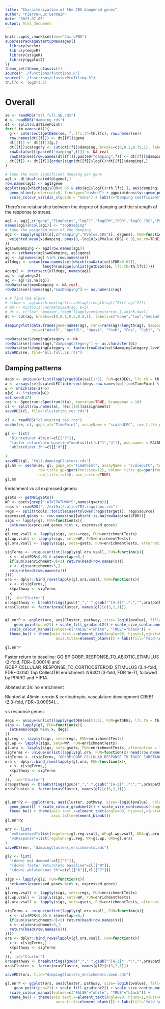 ```yaml
---
title: "Characterization of the CRS dampened genes"
author: "Pierre-Luc Germain"
date: "2023-07-05"
output: html_document
---
```


```r
knitr::opts_chunk$set(dev="CairoPNG")
suppressPackageStartupMessages({
  library(sechm)
  library(edgeR)
  library(stageR)
  library(ggplot2)
})
theme_set(theme_classic())
source("../functions/functions.R")
source("../functions/clusterProfiling.R")
th.lfc <- log2(1.2)
```

# Overall

```r
se <- readRDS("all.full.SE.rds")
d <- readRDS("damping.rds")
dt <- split(d,d$TimePoint)
for(f in names(dt)){
  g <- intersect(getDEGs(se, f, lfc.th=th.lfc), row.names(se))
  row.names(dt[[f]]) <- dt[[f]]$gene
  dt[[f]] <- dt[[f]][g,]
  dt[[f]]$category <- cut(dt[[f]]$damping, breaks=c(0,0.2,0.75,1), labels=c("low","medium","high"), include.lowest = TRUE)
  rowData(se)[[paste0("damping",f)]] <- NA_real_
  rowData(se)[row.names(dt[[f]]),paste0("damping",f)] <- dt[[f]]$damping
  dt[[f]] <- dt[[f]][order(sign(dt[[f]]$logFC)*dt[[f]]$damping),]
}
```

```r
# take the most significant damping per gene
ag1 <- d[!duplicated(d$gene),]
row.names(ag1) <- ag1$gene
ggplot(ag1[which(ag1$FDR<0.05 & abs(ag1$logFC)>th.lfc),], aes(damping, logFC)) + 
  geom_hline(yintercept=0, linetype="dashed") + ggpointdensity::geom_pointdensity() +
  scale_colour_viridis_c(guide = "none") + labs(x="Damping coefficient", y="logFC upon stress")
```

There's no relationship between the degree of damping and the strength of the response to stress.

```r
ag1 <- ag1[,c("gene","TimePoint","logFC","logCPM","FDR","logFC.CRS","PValue.CRS","FDR.CRS","damping")]
names(ag1)[ncol(ag1)] <- "topDamping"
# take the weighted mean of the damping
ag2 <- sapply(split(d[,c("damping","PValue.CRS")], d$gene), FUN=function(x){
  weighted.mean(x$damping, pmax(0,-log10(x$PValue.CRS)-0.3),na.rm=TRUE)
})
ag1$wmDamping <- ag2[row.names(ag1)]
ag <- setNames(ag1$wmDamping, ag1$gene)
ag <- ag[names(ag) %in% row.names(se)]
alldegs <- union(row.names(se)[which(rowData(se)$FDR<0.05)],
                 length(unique(unlist(getDEGs(se, lfc.th=th.lfc)))))
adegs2 <- intersect(alldegs, names(ag))
ag <- ag[adegs2]
ag <- ag[!is.na(ag)]
rowData(se)$maxDamping <- NA_real_
rowData(se)[names(ag),"maxDamping"] <- as.numeric(ag)

# # find the elbow
# elbow <- ag[which.max(sqrt((rank(ag)/length(ag))^2+(1-ag)^2))]
# mm <- mixtools::normalmixEM(ag, k=3)
# dc <- c("low","medium","high")[apply(mm$posterior,1,which.max)]
dc <- cut(ag, breaks=c(0,0.1,0.5,0.8,1), labels=c("none","low","medium","high"), include.lowest = TRUE)

dampingPlot(data.frame(gene=names(ag), rank=rank(ag)/length(ag), damping=ag, category=dc),
            goi=c("Adat3", "Apold1", "Npas4", "Fosb", "Fos", "Sgk1", "Arc", "Junb", "Dio2","Cwc25","Creb5"))

rowData(se)$dampingCategory <- NA
rowData(se)[names(ag),"dampingCategory"] <- as.character(dc)
rowData(se)$dampingCategory <- factor(rowData(se)$dampingCategory,levels(dc))
saveRDS(se, file="all.full.SE.rds")
```

## Damping patterns


```r
degs <- unique(unlist(lapply(getDEA(se)[1:3], FUN=getDEGs, lfc.th = th.lfc, fdr.th=0.01)))
a <- assays(se)$scaledLFC[intersect(degs,row.names(se)),se$TimePoint %in% c("45min","1h30","3h")]
w <- which(abs(a)>5)
a[w] <- 5*sign(a[w])
set.seed(42)
res <- Spectrum::Spectrum(t(a), runrange=TRUE, krangemax = 10)
cl <- split(row.names(a), res[[10]]$assignments)
saveRDS(cl, file="clustering_res.rds")
```


```r
cl <- readRDS("clustering_res.rds")
sechm(se, cl, gaps_at="TimePoint", assayName = "scaledLFC", row_title_gp=gpar(fontsize=12), column_title_gp=gpar(fontsize=12))
```

```r
gl <- list(
  "blunted\nat 45min"=cl[["3"]],
  "faster return\nto baseline"=unlist(cl[c("1","4")], use.names = FALSE),
  "ablated\nat 3h"=cl[["8"]]
  
)
saveRDS(gl, "full.dampingClusters.rds")
gl.hm <- sechm(se, gl, gaps_at="TimePoint", assayName = "scaledLFC", top_annotation=c("TimePoint","Treatment"),
               row_title_gp=gpar(fontsize=12), column_title_gp=gpar(fontsize=12),
               row_title_rot=0, use_raster=TRUE)
gl.hm
```

Enrichment vs all expressed genes:

```r
gsets <- getMsigSets()
WP <- gsets[grep(":WIKIPATHWAYS",names(gsets))]
regs <- readRDS("../extDat/collecTRI.regulons.rds")
regs <- split(tools::toTitleCase(tolower(regs$target)), regs$source)
expressed_genes <- row.names(se)[which(!is.na(rowData(se)$FDR))]
sigs <- lapply(gl, FUN=function(x){
  setNames(expressed_genes %in% x, expressed_genes)
})
gl.reg.vsall <- lapply(sigs, sets=regs, FUN=enrichmentTests)
gl.wp.vsall <- lapply(sigs, sets=WP, FUN=enrichmentTests)
gl.ora.vsall <- lapply(sigs, sets=gsets, FUN=enrichmentTests, alternative = "two.sided")

sigTerms <- unique(unlist(lapply(gl.ora.vsall, FUN=function(x){
  x <- x[x$FDR<0.05 & x$overlap>=5,]
  if(sum(x$enrichment>3)<2) return(head(row.names(x)))
  x <- x[x$enrichment>3,]
  return(head(row.names(x)))
})))
ora <- dplyr::bind_rows(lapply(gl.ora.vsall, FUN=function(x){
  x <- x[sigTerms,]
  x$pathway <- sigTerms
  x
}), .id="Cluster")
ora$pathway <- breakStrings(gsub("_"," ",gsub("^[A-Z]*:.*:","",ora$pathway)))
ora$Cluster <- factor(ora$Cluster, names(gl)[c(3,2,1)])


gl.enrP <- ggplot(ora, aes(Cluster, pathway, size=-log10(pvalue), fill=enrichment, colour=FDR<0.05)) + 
    geom_point(pch=21) + scale_fill_gradient2() + scale_size_continuous(range=c(2,8)) + 
  scale_colour_manual(values=c("FALSE"="white", "TRUE"="black")) + 
  theme_bw() + theme(axis.text.x=element_text(angle=90, hjust=1,vjust=0.5),
                       axis.title=element_blank()) + labs(fill="fold-\nenrichment")

gl.enrP
```

Faster return to baseline:
  GO:BP:GOBP_RESPONSE_TO_ABIOTIC_STIMULUS (2-fold, FDR~0.00014) and GOBP_CELLULAR_RESPONSE_TO_CORTICOSTEROID_STIMULUS (3.4-fold, FDR~0.014)
Top CollectTRI enrichment: NR3C1 (3-fold, FDR 1e-7), followed by PPARG and HIF1A.

Ablated at 3h: no enrichment

Blunted at 45min: 
orexin & corticotropin, vasculature development
CREB1 (2.3-fold, FDR~0.00054)...


vs response genes:

```r
degs <- unique(unlist(lapply(getDEA(se)[1:5], FUN=getDEGs, lfc.th = th.lfc)))
sigs <- lapply(gl, FUN=function(x){
  setNames(degs %in% x, degs)
})
gl.reg <- lapply(sigs, sets=regs, FUN=enrichmentTests)
gl.wp <- lapply(sigs, sets=WP, FUN=enrichmentTests)
gl.ora <- lapply(sigs, sets=gsets, FUN=enrichmentTests, alternative = "two.sided")
sigTerms <- unique(unlist(lapply(gl.ora, FUN=function(x) head(row.names(x)[which(x$FDR<0.25)]))))
sigTerms <- c(sigTerms, "GO:BP:GOBP_CELLULAR_RESPONSE_TO_TOXIC_SUBSTANCE") # to have one top per cluster
ora <- dplyr::bind_rows(lapply(gl.ora, FUN=function(x){
  x <- x[sigTerms,]
  x$pathway <- sigTerms
  x
}), .id="Cluster")
ora$pathway <- breakStrings(gsub("_"," ",gsub("^[A-Z]*:.*:","",ora$pathway)))
ora$Cluster <- factor(ora$Cluster, names(gl)[c(3,2,1)])


gl.enrP2 <- ggplot(ora, aes(Cluster, pathway, size=-log10(pvalue), colour=enrichment)) + 
  geom_point() + scale_colour_gradient2() + scale_size_continuous(range=c(2,8)) + 
  theme_bw() + theme(axis.text.x=element_text(angle=90, hjust=1,vjust=0.5),
                     axis.title=element_blank())
gl.enrP2
```

```r
enr <- list(
  "vsExpressed"=list(regulons=gl.reg.vsall, WP=gl.wp.vsall, ORA=gl.ora.vsall),
  "vsResponse"=list(regulons=gl.reg, WP=gl.wp, ORA=gl.ora)
)
saveRDS(enr, "dampingClusters_enrichments.rds")
```

```r
gl2 <- list(
  "(down) not damped"=cl[["5"]],
  "(down) faster return\nto baseline"=cl[["9"]],
  "(down) ablated\nat 3h"=c(cl[["6"]],cl[["7"]])
)
sigs <- lapply(gl2, FUN=function(x){
  setNames(expressed_genes %in% x, expressed_genes)
})
gl.reg.vsall <- lapply(sigs, sets=regs, FUN=enrichmentTests)
gl.wp.vsall <- lapply(sigs, sets=WP, FUN=enrichmentTests)
gl.ora.vsall <- lapply(sigs, sets=gsets, FUN=enrichmentTests, alternative = "two.sided")

sigTerms <- unique(unlist(lapply(gl.ora.vsall, FUN=function(x){
  x <- x[x$FDR<0.05 & x$overlap>=5,]
  if(sum(x$enrichment>3)<2) return(head(row.names(x)))
  x <- x[x$enrichment>3,]
  return(head(row.names(x)))
})))
ora <- dplyr::bind_rows(lapply(gl.ora.vsall, FUN=function(x){
  x <- x[sigTerms,]
  x$pathway <- sigTerms
  x
}), .id="Cluster")
ora$pathway <- breakStrings(gsub("_"," ",gsub("^[A-Z]*:.*:","",ora$pathway)))
ora$Cluster <- factor(ora$Cluster, names(gl2)[c(3,2,1)])

saveRDS(ora, file="dampingClusters_enrichments.down.rds")

gl.enrP <- ggplot(ora, aes(Cluster, pathway, size=-log10(pvalue), fill=enrichment, colour=FDR<0.05)) + 
    geom_point(pch=21) + scale_fill_gradient2() + scale_size_continuous(range=c(2,8)) + 
  scale_colour_manual(values=c("FALSE"="white", "TRUE"="black")) + 
  theme_bw() + theme(axis.text.x=element_text(angle=90, hjust=1,vjust=0.5),
                       axis.title=element_blank()) + labs(fill="fold-\nenrichment")
```

